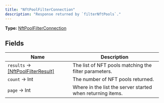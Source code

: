 ```yaml
---
title: "NftPoolFilterConnection"
description: "Response returned by `filterNftPools`."
---
```


**Type:** [NftPoolFilterConnection](/api-reference/types/nftpoolfilterconnection)

## Fields

| Name | Description |
|------|-------------|
| `results` → [[NftPoolFilterResult]](/api-reference/types/nftpoolfilterresult) | The list of NFT pools matching the filter parameters. |
| `count` → Int | The number of NFT pools returned. |
| `page` → Int | Where in the list the server started when returning items. |

